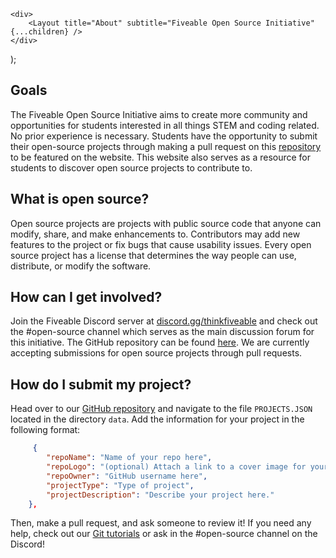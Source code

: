 
    <div>
        <Layout title="About" subtitle="Fiveable Open Source Initiative" {...children} />
    </div>
);

## Goals

The Fiveable Open Source Initiative aims to create more community and opportunities for students interested in
all things STEM and coding related. No prior experience is necessary. Students have the opportunity to submit
their open-source projects through making a pull request on this
[repository](https://github.com/ThinkFiveable/open) to be featured on the website. This website also serves as
a resource for students to discover open source projects to contribute to.

## What is open source?

Open source projects are projects with public source code that anyone can modify, share, and make enhancements
to. Contributors may add new features to the project or fix bugs that cause usability issues. Every open
source project has a license that determines the way people can use, distribute, or modify the software.

## How can I get involved?

Join the Fiveable Discord server at [discord.gg/thinkfiveable](https://discord.gg/thinkfiveable) and check out
the #open-source channel which serves as the main discussion forum for this initiative. The GitHub repository
can be found [here](https://github.com/ThinkFiveable/open). We are currently accepting submissions for open
source projects through pull requests.

## How do I submit my project?

Head over to our [GitHub repository](https://github.com/thinkfiveable/open) and navigate to the file
`PROJECTS.JSON` located in the directory `data`. Add the information for your project in the following format:

```json
     {
        "repoName": "Name of your repo here",
        "repoLogo": "(optional) Attach a link to a cover image for your repo",
        "repoOwner": "GitHub username here",
        "projectType": "Type of project",
        "projectDescription": "Describe your project here."
    },
```

Then, make a pull request, and ask someone to review it! If you need any help, check out our
[Git tutorials](/docs/git) or ask in the #open-source channel on the Discord!
